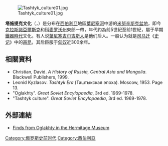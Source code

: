 [[Image:Tashtyk_culture01.jpg|thumb]]

'''塔施提克文化'''（{{lang-ru|Таштыкская культура}}，{{lang-en|Tashtyk culture}}）是分布在[[西伯利亞|西伯利亞]]地區[[葉尼塞河|葉尼塞河]]中游的[[米努辛斯克盆地|米努辛斯克盆地]]，即今[[克拉斯諾亞爾斯克|克拉斯諾亞爾斯克]]和[[科麦罗沃州|科麦罗沃州]]東部一帶，年代約為前5世紀至前1世紀，屬于早期[[鐵器時代|鐵器時代]]文化。有人说[[葉尼塞吉尔吉斯人|葉尼塞吉尔吉斯人]]是他们后人。一般认为就是[[司马迁|司马迁]]《[[史记|史记]]》中的[[叶尼塞吉尔吉斯人|鬲昆]]，其后臣服于[[匈奴|匈奴]]近300余年。

==相關資料==
{{reflist}}
*Christian, David. ''A History of Russia, Central Asia and Mongolia''. Blackwell Publishers, 1999.
*Leonid Kyzlasov. ''Tashtyk Era'' (Таштыкская эпоха). Moscow, 1953. Page 13.
*"Oglakhty". ''Great Soviet Encylopaedia'', 3rd ed. 1969-1978.
*"Tashtyk culture". ''Great Soviet Encylopaedia'', 3rd ed. 1969-1978.

==外部連結==
*[http://hermitagemuseum.org/fcgi-bin/db2www/quickSearch.mac/gallery?selLang=English&tmCond=oglahty&go.x=4&go.y=7 Finds from Oglakhty in the Hermitage Museum]{{dead link|date=2017年12月 |bot=InternetArchiveBot |fix-attempted=yes }}
{{Archaeology-stub}}

[[Category:俄罗斯史前时代|Category:俄罗斯史前时代]]
[[Category:西伯利亞|Category:西伯利亞]]
